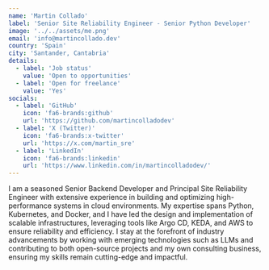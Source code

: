 ```yaml
---
name: 'Martin Collado'
label: 'Senior Site Reliability Engineer - Senior Python Developer'
image: '../../assets/me.png'
email: 'info@martincollado.dev'
country: 'Spain'
city: 'Santander, Cantabria'
details:
  - label: 'Job status'
    value: 'Open to opportunities'
  - label: 'Open for freelance'
    value: 'Yes'
socials:
  - label: 'GitHub'
    icon: 'fa6-brands:github'
    url: 'https://github.com/martincolladodev'
  - label: 'X (Twitter)'
    icon: 'fa6-brands:x-twitter'
    url: 'https://x.com/martin_sre'
  - label: 'LinkedIn'
    icon: 'fa6-brands:linkedin'
    url: 'https://www.linkedin.com/in/martincolladodev/'
---
```


I am a seasoned Senior Backend Developer and Principal Site Reliability Engineer with extensive experience in building and optimizing high-performance systems in cloud environments. 
My expertise spans Python, Kubernetes, and Docker, and I have led the design and implementation of scalable infrastructures, leveraging tools like Argo CD, KEDA, and AWS to ensure reliability and efficiency. 
I stay at the forefront of industry advancements by working with emerging technologies such as LLMs and contributing to both open-source projects and my own consulting business, ensuring my skills remain cutting-edge and impactful.
